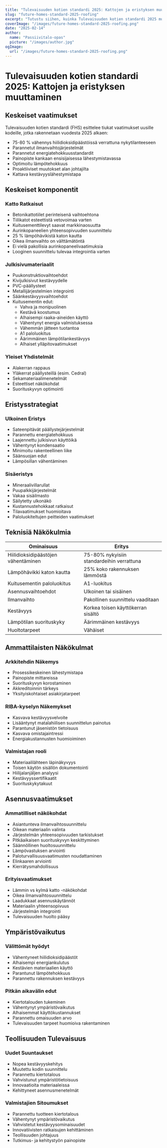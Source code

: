 ```yaml
---
title: "Tulevaisuuden kotien standardi 2025: Kattojen ja eristyksen muuttaminen"
slug: "future-homes-standard-2025-roofing"
excerpt: "Tutustu siihen, kuinka Tulevaisuuden kotien standardi 2025 mullistaa asuinrakentamista uusilla vaatimuksilla kestäville katto- ja eristysratkaisuille."
coverImage: "/images/future-homes-standard-2025-roofing.png"
date: "2025-02-14"
author:
  name: "Passiivitalo-opas"
  picture: "/images/author.jpg"
ogImage:
  url: "/images/future-homes-standard-2025-roofing.png"
---
```


# Tulevaisuuden kotien standardi 2025: Kattojen ja eristyksen muuttaminen

## Keskeiset vaatimukset

Tulevaisuuden kotien standardi (FHS) esittelee tiukat vaatimukset uusille kodeille, jotka rakennetaan vuodesta 2025 alkaen:

- 75-80 % vähennys hiilidioksidipäästöissä verrattuna nykytilanteeseen
- Parannetut ilmanvaihtojärjestelmät
- Parannetut energiatehokkuusstandardit
- Painopiste kankaan ensisijaisessa lähestymistavassa
- Optimoitu lämpötehokkuus
- Proaktiiviset muutokset alan johtajilta
- Kattava kestävyyslähestymistapa

## Keskeiset komponentit

### Katto Ratkaisut
- Betonikattotiilet perinteisenä vaihtoehtona
- Tiilikatot esteettistä vetovoimaa varten
- Kuitusementtilevyt saavat markkinaosuutta
- Aurinkopaneelien yhteensopivuuden suunnittelu
- 25 % lämpöhävikistä katon kautta
- Oikea ilmanvaihto on välttämätöntä
- Ei vielä pakollisia aurinkopaneelivaatimuksia
- Looginen suunnittelu tulevaa integrointia varten

### Julkisivumateriaalit
- Puukonstruktiovaihtoehdot
- Kivijulkisivut kestävyydelle
- PVC-päällysteet
- Metallijärjestelmien integrointi
- Säänkestävyysvaihtoehdot
- Kuitusementin edut:
  - Vahva ja monipuolinen
  - Kestävä koostumus
  - Alhaisempi raaka-aineiden käyttö
  - Vähentynyt energia valmistuksessa
  - Vähemmän jätteen tuotantoa
  - A1 paloluokitus
  - Äärimmäinen lämpötilankestävyys
  - Alhaiset ylläpitovaatimukset

### Yleiset Yhdistelmät
- Alakerran rappaus
- Yläkerrat päällysteillä (esim. Cedral)
- Sekamateriaalimenetelmät
- Esteettiset näkökohdat
- Suorituskyvyn optimointi

## Eristysstrategiat

### Ulkoinen Eristys
- Sateenpitävät päällystejärjestelmät
- Parannettu energiatehokkuus
- Laajennettu julkisivun käyttöikä
- Vähentynyt kondensaatio
- Minimoitu rakenteellinen liike
- Säänsuojan edut
- Lämpösillan vähentäminen

### Sisäeristys
- Mineraalivillarullat
- Puupalkkijärjestelmät
- Vakaa sisäilmasto
- Säilytetty ulkonäkö
- Kustannustehokkaat ratkaisut
- Tilavaatimukset huomioitava
- Paloluokiteltujen peitteiden vaatimukset

## Teknisiä Näkökulmia

| Ominaisuus | Eritys |
|------------|--------|
| Hiilidioksidipäästöjen vähentäminen | 75-80% nykyisiin standardeihin verrattuna |
| Lämpöhävikki katon kautta | 25% koko rakennuksen lämmöstä |
| Kuitusementin paloluokitus | A1-luokitus |
| Asennusvaihtoehdot | Ulkoinen tai sisäinen |
| Ilmanvaihto | Pakollinen suunnittelu vaaditaan |
| Kestävyys | Korkea toisen käyttökerran sisältö |
| Lämpötilan suorituskyky | Äärimmäinen kestävyys |
| Huoltotarpeet | Vähäiset |

## Ammattilaisten Näkökulmat

### Arkkitehdin Näkemys
- Prosessikeskeinen lähestymistapa
- Painopiste mittareissa
- Suorituskyvyn korostaminen
- Akkreditoinnin tärkeys
- Yksityiskohtaiset asiakirjatarpeet

### RIBA-kyselyn Näkemykset
- Kasvava kestävyysvelvoite
- Lisääntynyt matalahiilisen suunnittelun painotus
- Parantunut jäsenistön tietoisuus
- Kasvava omistajaintressi
- Energiakustannusten huomioiminen

### Valmistajan rooli
- Materiaalilähteen läpinäkyvyys
- Toisen käytön sisällön dokumentointi
- Hiilijalanjäljen analyysi
- Kestävyyssertifikaatit
- Suorituskykytakuut

## Asennusvaatimukset

### Ammatilliset näkökohdat
- Asiantunteva ilmanvaihtosuunnittelu
- Oikean materiaalin valinta
- Järjestelmän yhteensopivuuden tarkistukset
- Pitkäaikaisen suorituskyvyn keskittyminen
- Säännöllinen huoltosuunnittelu
- Lämpövastuksen arviointi
- Paloturvallisuusvaatimusten noudattaminen
- Elinkaaren arviointi
- Kierrätysmahdollisuus

### Erityisvaatimukset
- Lämmin vs kylmä katto -näkökohdat
- Oikea ilmanvaihtosuunnittelu
- Laadukkaat asennuskäytännöt
- Materiaalin yhteensopivuus
- Järjestelmän integrointi
- Tulevaisuuden huolto pääsy

## Ympäristövaikutus

### Välittömät hyödyt
- Vähentyneet hiilidioksidipäästöt
- Alhaisempi energiankulutus
- Kestävien materiaalien käyttö
- Parantunut lämpötehokkuus
- Parannettu rakennuksen kestävyys

### Pitkän aikavälin edut
- Kiertotalouden tukeminen
- Vähentynyt ympäristövaikutus
- Alhaisemmat käyttökustannukset
- Parannettu omaisuuden arvo
- Tulevaisuuden tarpeet huomioiva rakentaminen

## Teollisuuden Tulevaisuus

### Uudet Suuntaukset
- Nopea kestävyyskehitys
- Muutettu kodin suunnittelu
- Parannettu kiertotalous
- Vahvistunut ympäristötietoisuus
- Innovaatioita materiaaleissa
- Kehittyneet asennusmenetelmät

### Valmistajien Sitoumukset
- Parannettu tuotteen kiertotalous
- Vähentynyt ympäristövaikutus
- Vahvistetut kestävyysominaisuudet
- Innovatiivisten ratkaisujen kehittäminen
- Teollisuuden johtajuus
- Tutkimus- ja kehitystyön painopiste